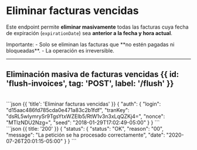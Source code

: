 

# Eliminar facturas vencidas

Este endpoint permite **eliminar masivamente** todas las facturas cuya fecha de expiración (`expirationDate`) sea **anterior a la fecha y hora actual**.

<Note>
Importante:
- Solo se eliminan las facturas que **no estén pagadas ni bloqueadas**.
- La operación es irreversible.

</Note>

---

## Eliminación masiva de facturas vencidas {{ id: 'flush-invoices', tag: 'POST', label: '/flush' }}

<Row>
  <Col>
    <ApiReader
      path="/flush"
      method="POST"
      api={props.refs}
    />
  </Col>
  <Col sticky>
    <br />
    <CodeGroup title="Solicitud" tag="POST" label="/flush">
      ```json {{ 'title': 'Eliminar facturas vencidas' }}
      {
        "auth": {
          "login": "d15aac486fd785cda0e471a83c2b1fdf",
          "tranKey": "dsRL5wIymrySr9TgsYtxWZEIb5/RtW1v3n3xLqQZKj4=",
          "nonce": "MTIzNDU2Nzg=",
          "seed": "2018-01-29T17:02:49-05:00"
        }
      }
      ```
    </CodeGroup>
  </Col>
</Row>

<Row>
  <Col>
    <ApiReader
      path="/flush"
      method="post"
      type="response"
      api={props.refs}
    />
  </Col>
  <Col sticky>
    <br />
    <CodeGroup title="Respuesta">
      ```json {{ title: '200' }}
      {
        "status": {
          "status": "OK",
          "reason": "00",
          "message": "La petición se ha procesado correctamente",
          "date": "2020-07-26T20:01:15-05:00"
        }
      }
      ```
    </CodeGroup>
  </Col>
</Row>
